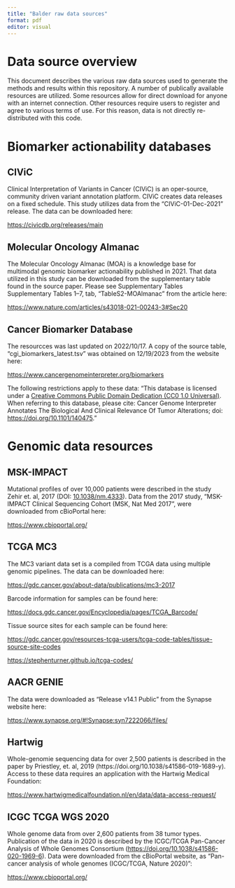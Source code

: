 ```yaml
---
title: "Balder raw data sources"
format: pdf
editor: visual
---
```


# Data source overview

This document describes the various raw data sources used to generate the methods and results within this repository. A number of publically available resources are utilized. Some resources allow for direct download for anyone with an internet connection. Other resources require users to register and agree to various terms of use. For this reason, data is not directly re-distributed with this code.

# Biomarker actionability databases

## CIViC

Clinical Interpretation of Variants in Cancer (CIViC) is an oper-source, community driven variant annotation platform. CIViC creates data releases on a fixed schedule. This study utilizes data from the "CIViC-01-Dec-2021" release. The data can be downloaded here:

<https://civicdb.org/releases/main>

## Molecular Oncology Almanac

The Molecular Oncology Almanac (MOA) is a knowledge base for multimodal genomic biomarker actionability published in 2021. That data utilized in this study can be downloaded from the supplementary table found in the source paper. Please see Supplementary Tables Supplementary Tables 1–7, tab, "TableS2-MOAlmanac" from the article here:

<https://www.nature.com/articles/s43018-021-00243-3#Sec20>

## Cancer Biomarker Database

The resourcces was last updated on 2022/10/17. A copy of the source table, "cgi_biomarkers_latest.tsv" was obtained on 12/19/2023 from the website here:

<https://www.cancergenomeinterpreter.org/biomarkers>

The following restrictions apply to these data: "This database is licensed under a [Creative Commons Public Domain Dedication (CC0 1.0 Universal)](https://creativecommons.org/publicdomain/zero/1.0/). When referring to this database, please cite: Cancer Genome Interpreter Annotates The Biological And Clinical Relevance Of Tumor Alterations; doi: <https://doi.org/10.1101/140475>."

# Genomic data resources

## MSK-IMPACT

Mutational profiles of over 10,000 patients were described in the study Zehir et. al, 2017 (DOI: [10.1038/nm.4333](https://doi.org/10.1038/nm.4333)). Data from the 2017 study, "MSK-IMPACT Clinical Sequencing Cohort (MSK, Nat Med 2017", were downloaded from cBioPortal here:

<https://www.cbioportal.org/>

## TCGA MC3

The MC3 variant data set is a compiled from TCGA data using multiple genomic pipelines. The data can be downloaded here:

<https://gdc.cancer.gov/about-data/publications/mc3-2017>

Barcode information for samples can be found here:

<https://docs.gdc.cancer.gov/Encyclopedia/pages/TCGA_Barcode/>

Tissue source sites for each sample can be found here:

<https://gdc.cancer.gov/resources-tcga-users/tcga-code-tables/tissue-source-site-codes>

<https://stephenturner.github.io/tcga-codes/>

## AACR GENIE

The data were downloaded as "Release v14.1 Public" from the Synapse website here:

<https://www.synapse.org/#!Synapse:syn7222066/files/>

## Hartwig

Whole-genomie sequencing data for over 2,500 patients is described in the paper by Priestley, et. al, 2019 (https://doi.org/10.1038/s41586-019-1689-y). Access to these data requires an application with the Hartwig Medical Foundation:

<https://www.hartwigmedicalfoundation.nl/en/data/data-access-request/>\

## ICGC TCGA WGS 2020

Whole genome data from over 2,600 patients from 38 tumor types. Publication of the data in 2020 is described by the ICGC/TCGA Pan-Cancer Analysis of Whole Genomes Consortium (<https://doi.org/10.1038/s41586-020-1969-6>). Data were downloaded from the cBioPortal website, as "Pan-cancer analysis of whole genomes (ICGC/TCGA, Nature 2020)":

<https://www.cbioportal.org/>
